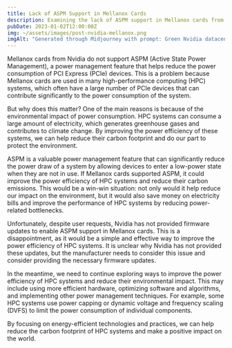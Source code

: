 ```yaml
---
title: Lack of ASPM Support in Mellanox Cards
description: Examining the lack of ASPM support in Mellanox cards from Nvidia and its impact on power efficiency in high-performance computing systems.
pubDate: 2023-01-02T12:00:00Z
img: ~/assets/images/post-nvidia-mellanox.png
imgAlt: "Generated through Midjourney with prompt: Green Nvidia datacenter inside a glass biosphere emitting gray gas, impactful, colorful, reallistic, canon lens, high detail --v 4 --ar 3:2"
---
```


Mellanox cards from Nvidia do not support ASPM (Active State Power Management), a power management feature that helps reduce the power consumption of PCI Express (PCIe) devices. This is a problem because Mellanox cards are used in many high-performance computing (HPC) systems, which often have a large number of PCIe devices that can contribute significantly to the power consumption of the system.

But why does this matter? One of the main reasons is because of the environmental impact of power consumption. HPC systems can consume a large amount of electricity, which generates greenhouse gases and contributes to climate change. By improving the power efficiency of these systems, we can help reduce their carbon footprint and do our part to protect the environment.

ASPM is a valuable power management feature that can significantly reduce the power draw of a system by allowing devices to enter a low-power state when they are not in use. If Mellanox cards supported ASPM, it could improve the power efficiency of HPC systems and reduce their carbon emissions. This would be a win-win situation: not only would it help reduce our impact on the environment, but it would also save money on electricity bills and improve the performance of HPC systems by reducing power-related bottlenecks.

Unfortunately, despite user requests, Nvidia has not provided firmware updates to enable ASPM support in Mellanox cards. This is a disappointment, as it would be a simple and effective way to improve the power efficiency of HPC systems. It is unclear why Nvidia has not provided these updates, but the manufacturer needs to consider this issue and consider providing the necessary firmware updates.

In the meantime, we need to continue exploring ways to improve the power efficiency of HPC systems and reduce their environmental impact. This may include using more efficient hardware, optimizing software and algorithms, and implementing other power management techniques. For example, some HPC systems use power capping or dynamic voltage and frequency scaling (DVFS) to limit the power consumption of individual components.

By focusing on energy-efficient technologies and practices, we can help reduce the carbon footprint of HPC systems and make a positive impact on the world.
